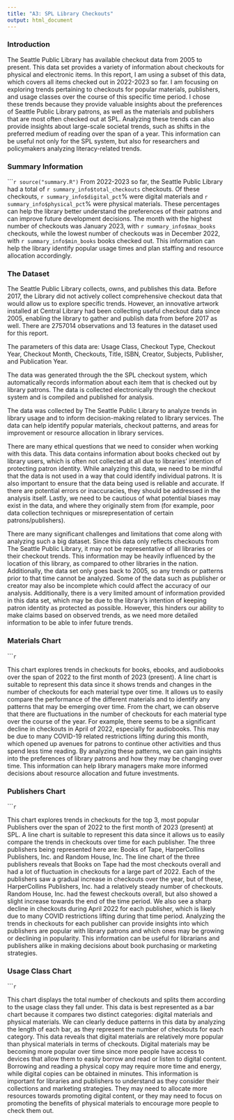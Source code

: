 ```yaml
---
title: "A3: SPL Library Checkouts"
output: html_document
---
```


### Introduction

The Seattle Public Library has available checkout data from 2005 to present. This data set provides a variety of information about checkouts for physical and electronic items. In this report, I am using a subset of this data, which covers all items checked out in 2022-2023 so far. I am focusing on exploring trends pertaining to checkouts for popular materials, publishers, and usage classes over the course of this specific time period. I chose these trends because they provide valuable insights about the preferences of Seattle Public Library patrons, as well as the materials and publishers that are most often checked out at SPL. Analyzing these trends can also provide insights about large-scale societal trends, such as shifts in the preferred medium of reading over the span of a year. This information can be useful not only for the SPL system, but also for researchers and policymakers analyzing literacy-related trends.

### Summary Information
``````r
source("summary.R")
```
From 2022-2023 so far, the Seattle Public Library had a total of `r summary_info$total_checkouts` checkouts. Of these checkouts, `r summary_info$digital_pct`% were digital materials and `r summary_info$physical_pct`% were physical materials. These percentages can help the library better understand the preferences of their patrons and can improve future development decisions. The month with the highest number of checkouts was January 2023, with `r summary_info$max_books` checkouts, while the lowest number of checkouts was in December 2022, with `r summary_info$min_books` books checked out. This information can help the library identify popular usage times and plan staffing and resource allocation accordingly.

### The Dataset

The Seattle Public Library collects, owns, and publishes this data. Before 2017, the Library did not actively collect comprehensive checkout data that would allow us to explore specific trends. However, an innovative artwork installed at Central Library had been collecting useful checkout data since 2005, enabling the library to gather and publish data from before 2017 as well. There are 2757014 observations and 13 features in the dataset used for this report.

The parameters of this data are: Usage Class, Checkout Type, Checkout Year, Checkout Month, Checkouts, Title, ISBN, Creator, Subjects, Publisher, and Publication Year.

The data was generated through the the SPL checkout system, which automatically records information about each item that is checked out by library patrons. The data is collected electronically through the checkout system and is compiled and published for analysis.

The data was collected by The Seattle Public Library to analyze trends in library usage and to inform decision-making related to library services. The data can help identify popular materials, checkout patterns, and areas for improvement or resource allocation in library services.

There are many ethical questions that we need to consider when working with this data. This data contains information about books checked out by library users, which is often not collected at all due to libraries' intention of protecting patron identity. While analyzing this data, we need to be mindful that the data is not used in a way that could identify individual patrons. It is also important to ensure that the data being used is reliable and accurate. If there are potential errors or inaccuracies, they should be addressed in the analysis itself. Lastly, we need to be cautious of what potential biases may exist in the data, and where they originally stem from (for example, poor data collection techniques or misrepresentation of certain patrons/publishers).

There are many significant challenges and limitations that come along with analyzing such a big dataset. Since this data only reflects checkouts from The Seattle Public Library, it may not be representative of all libraries or their checkout trends. This information may be heavily influenced by the location of this library, as compared to other libraries in the nation. Additionally, the data set only goes back to 2005, so any trends or patterns prior to that time cannot be analyzed. Some of the data such as publisher or creator may also be incomplete which could affect the accuracy of our analysis. Additionally, there is a very limited amount of information provided in this data set, which may be due to the library's intention of keeping patron identity as protected as possible. However, this hinders our ability to make claims based on observed trends, as we need more detailed information to be able to infer future trends.

### Materials Chart

``````r
```

This chart explores trends in checkouts for books, ebooks, and audiobooks over the span of 2022 to the first month of 2023 (present). A line chart is suitable to represent this data since it shows trends and changes in the number of checkouts for each material type over time. It allows us to easily compare the performance of the different materials and to identify any patterns that may be emerging over time. From the chart, we can observe that there are fluctuations in the number of checkouts for each material type over the course of the year. For example, there seems to be a significant decline in checkouts in April of 2022, especially for audiobooks. This may be due to many COVID-19 related restrictions lifting during this month, which opened up avenues for patrons to continue other activities and thus spend less time reading. By analyzing these patterns, we can gain insights into the preferences of library patrons and how they may be changing over time. This information can help library managers make more informed decisions about resource allocation and future investments.

### Publishers Chart

``````r
```

This chart explores trends in checkouts for the top 3, most popular Publishers over the span of 2022 to the first month of 2023 (present) at SPL. A line chart is suitable to represent this data since it allows us to easily compare the trends in checkouts over time for each publisher. The three publishers being represented here are: Books of Tape, HarperCollins Publishers, Inc. and Random House, Inc. The line chart of the three publishers reveals that Books on Tape had the most checkouts overall and had a lot of fluctuation in checkouts for a large part of 2022. Each of the publishers saw a gradual increase in checkouts over the year, but of these, HarperCollins Publishers, Inc. had a relatively steady number of checkouts. Random House, Inc. had the fewest checkouts overall, but also showed a slight increase towards the end of the time period. We also see a sharp decline in checkouts during April 2022 for each publisher, which is likely due to many COVID restrictions lifting during that time period. Analyzing the trends in checkouts for each publisher can provide insights into which publishers are popular with library patrons and which ones may be growing or declining in popularity. This information can be useful for librarians and publishers alike in making decisions about book purchasing or marketing strategies.

### Usage Class Chart

``````r
```

This chart displays the total number of checkouts and splits them according to the usage class they fall under. This data is best represented as a bar chart because it compares two distinct categories: digital materials and physical materials. We can clearly deduce patterns in this data by analyzing the length of each bar, as they represent the number of checkouts for each category. This data reveals that digital materials are relatively more popular than physical materials in terms of checkouts. Digital materials may be becoming more popular over time since more people have access to devices that allow them to easily borrow and read or listen to digital content. Borrowing and reading a physical copy may require more time and energy, while digital copies can be obtained in minutes. This information is important for libraries and publishers to understand as they consider their collections and marketing strategies. They may need to allocate more resources towards promoting digital content, or they may need to focus on promoting the benefits of physical materials to encourage more people to check them out.